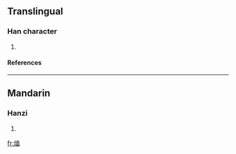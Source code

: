 ==Translingual==
===Han character===
{{Han char|rn=86|rad=火|as=10|sn=14|four=9481<sub>7</sub>|canj=火土戈廿 (FGIT)}}
# {{defn|Han|sort=火10}}
====References====
{{Han ref|kx=0679.060|dkj=19290|dj=1090.280|hdz=32222.070|uh=7186|ud=29062|bh=E2C2|bd=58050}}

----
==Mandarin==
===Hanzi===
{{cmn-hanzi|pin=[[hé]] (he2), [[xùn]] (xun4)|wg=ho<sup>2</sup>, hsün<sup>4</sup>}}
# {{defn|Mandarin}}

[[fr:熆]]